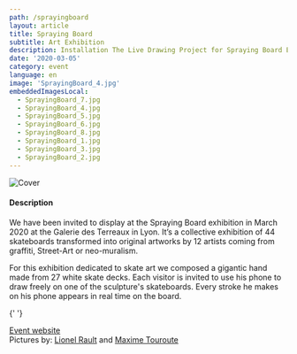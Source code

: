 ```yaml
---
path: /sprayingboard
layout: article
title: Spraying Board
subtitle: Art Exhibition
description: Installation The Live Drawing Project for Spraying Board Exhibition at Place des Terreaux à Lyon
date: '2020-03-05'
category: event
language: en
image: 'SprayingBoard_4.jpg'
embeddedImagesLocal:
  - SprayingBoard_7.jpg
  - SprayingBoard_4.jpg
  - SprayingBoard_5.jpg
  - SprayingBoard_6.jpg
  - SprayingBoard_8.jpg
  - SprayingBoard_1.jpg
  - SprayingBoard_3.jpg
  - SprayingBoard_2.jpg
---
```


![Cover](cover.jpg)

#### Description

We have been invited to display at the Spraying Board exhibition in March 2020 at the Galerie des Terreaux in Lyon. It’s a collective exhibition of 44 skateboards transformed into original artworks by 12 artists coming from graffiti, Street-Art or neo-muralism.

For this exhibition dedicated to skate art we composed a gigantic hand made from 27 white skate decks. Each visitor is invited to use his phone to draw freely on one of the sculpture's skateboards. Every stroke he makes on his phone appears in real time on the board.

{' '}
<ImageGrid props={props} />

[Event website](https://sprayingboard.thedailyboard.co/)  
Pictures by: [Lionel Rault](https://lionelrault.smugmug.com/) and [Maxime Touroute](https://maximetouroute.github.io)
